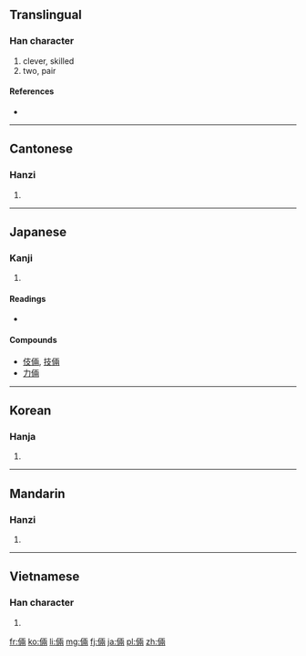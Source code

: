 {{also|俩}}
==Translingual==

===Han character===
{{Han char|rn=9|rad=人|as=08|sn=10|four=2122<sub>7</sub>|canj=人一中月 (OMLB)}}

# clever, skilled
# two, pair

====References====
* {{Han ref|kx=0107.090|dkj=00751|dj=0227.190|hdz=10172.060|uh=5006|ud=20486|bh=ADC7|bd=44487}}

----

==Cantonese==

===Hanzi===
{{yue-hanzi|jyut=|y=leung5|sim=俩}}

# {{defn|lang=yue|sort=人08}}

----

==Japanese==

===Kanji===
{{ja-kanji|grade=|rs=人08}}

# {{defn|lang=ja|sort=人08}}

====Readings====
* {{ja-readings|on=[[りょう]] ([[ryō]])|kun=[[たくみ]] ([[takumi]])}}

====Compounds====
* [[伎倆]], [[技倆]]
* [[力倆]]

----

==Korean==

===Hanja===
{{ko-hanja|hangeul=량|rv=ryang|mr=ryang}}

# {{defn|lang=ko|sort=人08}}

----

==Mandarin==

===Hanzi===
{{cmn-hanzi|sim=俩|pin=[[liǎ]] ([[lia3]])|wg=lia<sup>3</sup>}}

# {{defn|lang=cmn|sort=人08}}

----

==Vietnamese==

===Han character===
{{vi-hantu|[[lưỡng]], [[lạng]]|rs=人08}}

# {{defn|lang=vi|sort=人08}}

[[fr:倆]]
[[ko:倆]]
[[li:倆]]
[[mg:倆]]
[[fj:倆]]
[[ja:倆]]
[[pl:倆]]
[[zh:倆]]